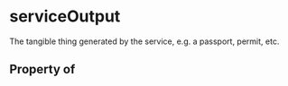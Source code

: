 # serviceOutput

The tangible thing generated by the service, e.g. a passport, permit, etc.

## Property of



